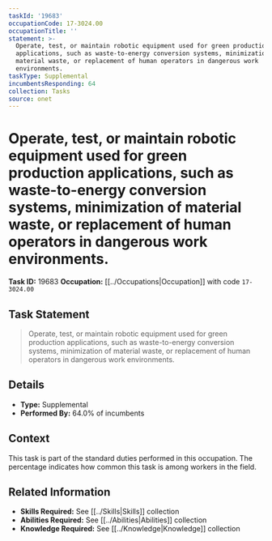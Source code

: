 ```yaml
---
taskId: '19683'
occupationCode: 17-3024.00
occupationTitle: ''
statement: >-
  Operate, test, or maintain robotic equipment used for green production
  applications, such as waste-to-energy conversion systems, minimization of
  material waste, or replacement of human operators in dangerous work
  environments.
taskType: Supplemental
incumbentsResponding: 64
collection: Tasks
source: onet
---
```

# Operate, test, or maintain robotic equipment used for green production applications, such as waste-to-energy conversion systems, minimization of material waste, or replacement of human operators in dangerous work environments.

**Task ID:** 19683
**Occupation:** [[../Occupations|Occupation]] with code `17-3024.00`

## Task Statement

> Operate, test, or maintain robotic equipment used for green production applications, such as waste-to-energy conversion systems, minimization of material waste, or replacement of human operators in dangerous work environments.

## Details

- **Type:** Supplemental
- **Performed By:** 64.0% of incumbents

## Context

This task is part of the standard duties performed in this occupation. The percentage indicates how common this task is among workers in the field.

## Related Information

- **Skills Required:** See [[../Skills|Skills]] collection
- **Abilities Required:** See [[../Abilities|Abilities]] collection
- **Knowledge Required:** See [[../Knowledge|Knowledge]] collection
